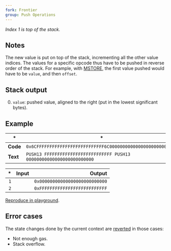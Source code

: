 ```yaml
---
fork: Frontier
group: Push Operations
---
```


*Index 1 is top of the stack.*

## Notes

The new value is put on top of the stack, incrementing all the other value indices. The values for a specific opcode thus have to be pushed in reverse order of the stack. For example, with [MSTORE](/#52), the first value pushed would have to be `value`, and then `offset`.

## Stack output

0. `value`: pushed value, aligned to the right (put in the lowest significant bytes).

## Example

| * | * |
|---|---|
| **Code** | `0x6CFFFFFFFFFFFFFFFFFFFFFFFFFF6C00000000000000000000000000` |
| **Text** | `PUSH13 FFFFFFFFFFFFFFFFFFFFFFFFFF PUSH13 00000000000000000000000000` |

| * | Input | Output |
|--:|------:|-------:|
| `1` | | `0x00000000000000000000000000` |
| `2` | | `0xFFFFFFFFFFFFFFFFFFFFFFFFFF` |

[Reproduce in playground](/playground?unit=Wei&codeType=Mnemonic&code='zx~~~~~F%5Cnz'~FFFFFzPUSH13%200%01z~_).

## Error cases

The state changes done by the current context are [reverted](#FD) in those cases:
- Not enough gas.
- Stack overflow.
